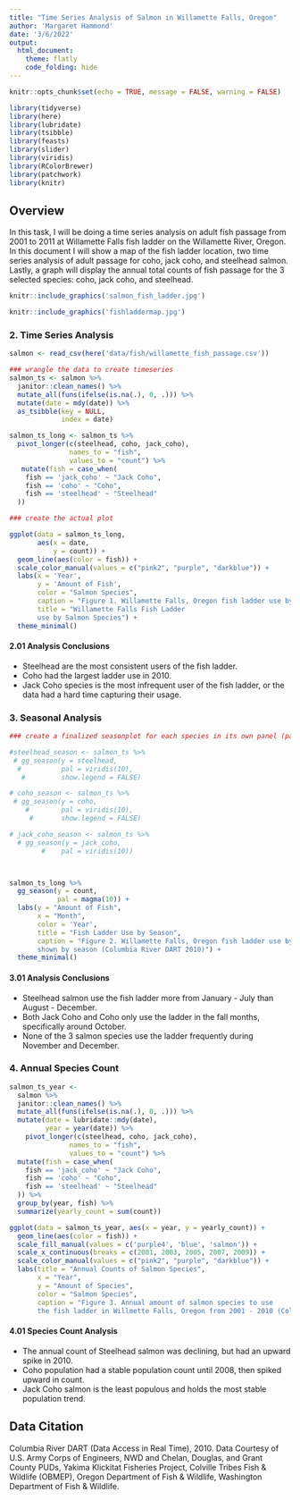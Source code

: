 ```yaml
---
title: "Time Series Analysis of Salmon in Willamette Falls, Oregon"
author: 'Margaret Hammond'
date: '3/6/2022'
output: 
  html_document:
    theme: flatly
    code_folding: hide
---
```


```r
knitr::opts_chunk$set(echo = TRUE, message = FALSE, warning = FALSE)

library(tidyverse)
library(here)
library(lubridate)
library(tsibble)
library(feasts)
library(slider)
library(viridis)
library(RColorBrewer)
library(patchwork)
library(knitr)

```


## Overview {.tabset}


In this task, I will be doing a time series analysis on adult fish passage from 2001 to 2011 at Willamette Falls fish ladder on the Willamette River, Oregon. In this document I will show a map of the fish ladder location, two time series analysis of adult passage for coho, jack coho, and steelhead salmon. Lastly, a graph will display the annual total counts of fish passage for the 3 selected species: coho, jack coho, and steelhead. 

```r
knitr::include_graphics('salmon_fish_ladder.jpg')
```




```r
knitr::include_graphics('fishladdermap.jpg')
```


  

### 2.  Time Series Analysis

```r


salmon <- read_csv(here('data/fish/willamette_fish_passage.csv'))

### wrangle the data to create timeseries
salmon_ts <- salmon %>% 
  janitor::clean_names() %>% 
  mutate_all(funs(ifelse(is.na(.), 0, .))) %>% 
  mutate(date = mdy(date)) %>% 
  as_tsibble(key = NULL,
             index = date)

salmon_ts_long <- salmon_ts %>% 
  pivot_longer(c(steelhead, coho, jack_coho),
               names_to = "fish",
               values_to = "count") %>% 
   mutate(fish = case_when(
    fish == 'jack_coho' ~ "Jack Coho",
    fish == 'coho' ~ "Coho",
    fish == 'steelhead' ~ "Steelhead"
  ))

### create the actual plot

ggplot(data = salmon_ts_long,
       aes(x = date,
           y = count)) +
  geom_line(aes(color = fish)) +
  scale_color_manual(values = c("pink2", "purple", "darkblue")) +
  labs(x = 'Year',
       y = 'Amount of Fish',
       color = "Salmon Species",
       caption = "Figure 1. Willamette Falls, Oregon fish ladder use by salmon species from 2001-2010 (Columbia River DART 2010)",
       title = "Willamette Falls Fish Ladder 
       use by Salmon Species") +
  theme_minimal()

```

#### 2.01 Analysis Conclusions
  - Steelhead are the most consistent users of the fish ladder.
  - Coho had the largest ladder use in 2010.
  - Jack Coho species is the most infrequent user of the fish ladder, or the data had a hard time capturing their usage.


### 3.  Seasonal Analysis

```r
### create a finalized seasonplot for each species in its own panel (patchwork)

#steelhead_season <- salmon_ts %>% 
 # gg_season(y = steelhead,
  #          pal = viridis(10),
   #         show.legend = FALSE)

# coho_season <- salmon_ts %>% 
 # gg_season(y = coho,
    #        pal = viridis(10),
     #       show.legend = FALSE)

# jack_coho_season <- salmon_ts %>% 
  # gg_season(y = jack_coho,
        #    pal = viridis(10)) 



salmon_ts_long %>% 
  gg_season(y = count,
            pal = magma(10)) +
  labs(y = "Amount of Fish",
       x = "Month",
       color = 'Year',
       title = "Fish Ladder Use by Season",
       caption = "Figure 2. Willamette Falls, Oregon fish ladder use by salmon species as 
       shown by season (Columbia River DART 2010)") +
  theme_minimal()
```

#### 3.01 Analysis Conclusions
  - Steelhead salmon use the fish ladder more from January - July than August - December.
  - Both Jack Coho and Coho only use the ladder in the fall months, specifically around October.
  - None of the 3 salmon species use the ladder frequently during November and December. 



### 4. Annual Species Count

```r

salmon_ts_year <- 
  salmon %>% 
  janitor::clean_names() %>% 
  mutate_all(funs(ifelse(is.na(.), 0, .))) %>% 
  mutate(date = lubridate::mdy(date),
         year = year(date)) %>% 
    pivot_longer(c(steelhead, coho, jack_coho),
               names_to = "fish",
               values_to = "count") %>% 
  mutate(fish = case_when(
    fish == 'jack_coho' ~ "Jack Coho",
    fish == 'coho' ~ "Coho",
    fish == 'steelhead' ~ "Steelhead"
  )) %>% 
  group_by(year, fish) %>% 
  summarize(yearly_count = sum(count))

ggplot(data = salmon_ts_year, aes(x = year, y = yearly_count)) +
  geom_line(aes(color = fish)) +
  scale_fill_manual(values = c('purple4', 'blue', 'salmon')) +
  scale_x_continuous(breaks = c(2001, 2003, 2005, 2007, 2009)) +
  scale_color_manual(values = c("pink2", "purple", "darkblue")) +
  labs(title = "Annual Counts of Salmon Species",
       x = "Year",
       y = "Amount of Species",
       color = "Salmon Species",
       caption = "Figure 3. Annual amount of salmon species to use 
       the fish ladder in Willmette Falls, Oregon from 2001 - 2010 (Columbia River Dart 2010).")

```


#### 4.01 Species Count Analysis

  - The annual count of Steelhead salmon was declining, but had an upward spike in 2010.
  - Coho population had a stable population count until 2008, then spiked upward in count.
  - Jack Coho salmon is the least populous and holds the most stable population trend. 








## Data Citation

Columbia River DART (Data Access in Real Time), 2010. Data Courtesy of U.S. Army Corps of Engineers, NWD and Chelan, Douglas, and Grant County PUDs, Yakima Klickitat Fisheries Project, Colville Tribes Fish & Wildlife (OBMEP), Oregon Department of Fish & Wildlife, Washington Department of Fish & Wildlife.

  